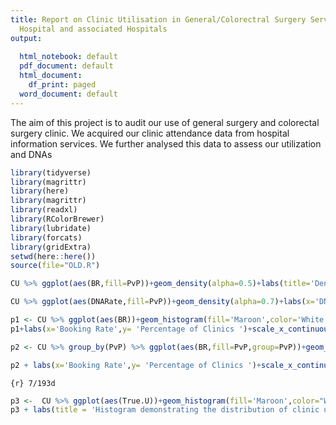 ```yaml
---
title: Report on Clinic Utilisation in General/Colorectral Surgery Servic in Pilgrim
  Hospital and associated Hospitals
output:
  
  html_notebook: default
  pdf_document: default
  html_document:
    df_print: paged
  word_document: default
---
```

The aim of this project is to audit our use of general surgery and colorectal surgery clinic. We acquired our clinic attendance data from hospital information services. We further analysed this data to assess our utilization and DNAs
```r
library(tidyverse)
library(magrittr)
library(here)
library(magrittr)
library(readxl)
library(RColorBrewer)
library(lubridate)
library(forcats)
library(gridExtra)
setwd(here::here())
source(file="OLD.R")
```


```r
CU %>% ggplot(aes(BR,fill=PvP))+geom_density(alpha=0.5)+labs(title='Density Plot Demonstrating Booking Rate across sites',x='Booking Rate',fill='Peripheral Vs Pilgrim')
```




```r
CU %>% ggplot(aes(DNARate,fill=PvP))+geom_density(alpha=0.7)+labs(x='DNA Percentage',title='Density Plot Demonstrating DNA Percentage across sites',fill='Peripheral Vs Pilgrim') + scale_fill_brewer(palette ='RdYlBu' )

```

```r
p1 <- CU %>% ggplot(aes(BR))+geom_histogram(fill='Maroon',color='White',aes(y=(..count..)/sum(..count..)),bins=7)+ scale_y_continuous(labels=scales::percent)
p1+labs(x='Booking Rate',y= 'Percentage of Clinics ')+scale_x_continuous(labels=scales::percent,breaks = c(0.5,0.6,.7,.8,.9,1))

```

```r
p2 <- CU %>% group_by(PvP) %>% ggplot(aes(BR,fill=PvP,group=PvP))+geom_histogram(position = 'dodge',color="White",aes(y=(..count..)/sum(..count..)),bins=4)+scale_y_continuous(labels=scales::percent)

p2 + labs(x='Booking Rate',y= 'Percentage of Clinics ')+scale_x_continuous(labels=scales::percent)

```
`{r} 7/193d`


```r
p3 <-  CU %>% ggplot(aes(True.U))+geom_histogram(fill='Maroon',color="White",aes(y=(..count..)/sum(..count..)),bins=4)+scale_y_continuous(labels=scales::percent) +facet_wrap(~PvP)
p3 + labs(title = 'Histogram demonstrating the distribution of clinic utilizatation rates',caption = "Utilization value obtained by subtracting DNAs from Booked slots and dividing it by total slots" )
```





























